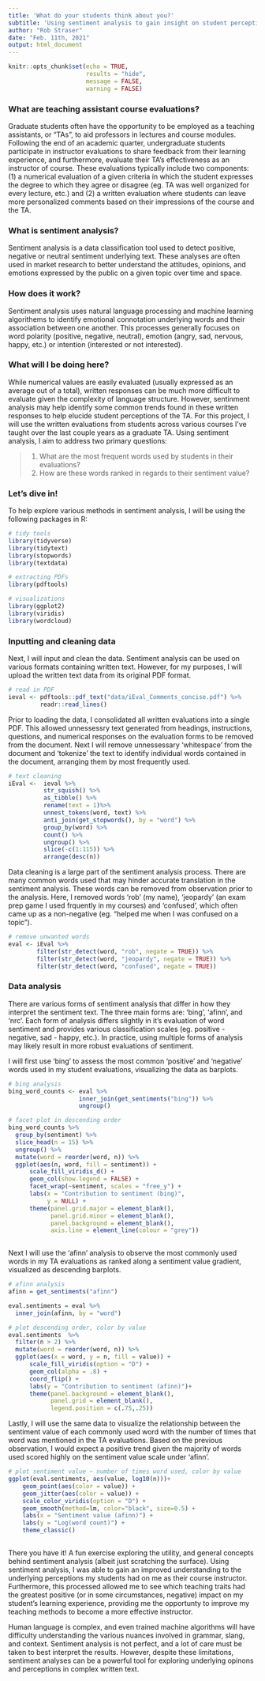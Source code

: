 ```yaml
---
title: 'What do your students think about you?'
subtitle: 'Using sentiment analysis to gain insight on student perceptions'
author: "Rob Straser"
date: "Feb. 11th, 2021"
output: html_document
---
```



```r
knitr::opts_chunk$set(echo = TRUE,
                      results = "hide",
                      message = FALSE,
                      warning = FALSE)
```

### What are teaching assistant course evaluations?

Graduate students often have the opportunity to be employed as a teaching assistants, or "TAs", to aid professors in lectures and course modules. Following the end of an academic quarter, undergraduate students participate in instructor evaluations to share feedback from their learning experience, and furthermore, evaluate their TA's effectiveness as an instructor of course. These evaluations typically include two components: (1) a numerical evaluation of a given criteria in which the student expresses the degree to which they agree or disagree (eg. TA was well organized for every lecture, etc.) and (2) a written evaluation where students can leave more personalized comments based on their impressions of the course and the TA.


### What is sentiment analysis?

Sentiment analysis is a data classification tool used to detect positive, negative or neutral sentiment underlying text. These analyses are often used in market research to better understand the attitudes, opinions, and emotions expressed by the public on a given topic over time and space.


### How does it work?

Sentiment analysis uses natural language processing and machine learning algorithems to identify emotional connotation underlying words and their association between one another. This processes generally focuses on word polarity (positive, negative, neutral), emotion (angry, sad, nervous, happy, etc.) or intention (interested or not interested).

### What will I be doing here?

While numerical values are easily evaluated (usually expressed as an average out of a total), written responses can be much more difficult to evaluate given the complexity of language structure. However, sentinment analysis may help identify some common trends found in these written responses to help elucide student perceptions of the TA. For this project, I will use the written evaluations from students across various courses I've taught over the last couple years as a graduate TA. Using sentiment analysis, I aim to address two primary questions:

> 1. What are the most frequent words used by students in their evaluations?
> 2. How are these words ranked in regards to their sentiment value?

### Let's dive in!

To help explore various methods in sentiment analysis, I will be using the following packages in R:
```r
# tidy tools
library(tidyverse)
library(tidytext)
library(stopwords)
library(textdata)

# extracting PDFs
library(pdftools)

# visualizations
library(ggplot2)
library(viridis)
library(wordcloud)
```

### Inputting and cleaning data

Next, I will input and clean the data. Sentiment analysis can be used on various formats containing written text. However, for my purposes, I will upload the written text data from its original PDF format.

```r
# read in PDF
ieval <- pdftools::pdf_text("data/iEval_Comments_concise.pdf") %>%
         readr::read_lines()
```

Prior to loading the data, I consolidated all written evaluations into a single PDF. This allowed unnessessry text generated from headings, instructions, questions, and numerical responses on the evaluation forms to be removed from the document. Next I will remove unnessessary 'whitespace' from the document and 'tokenize' the text to identify individual words contained in the document, arranging them by most frequently used.

```r
# text cleaning
iEval <-  ieval %>% 
          str_squish() %>% 
          as_tibble() %>% 
          rename(text = 1)%>% 
          unnest_tokens(word, text) %>%
          anti_join(get_stopwords(), by = "word") %>%
          group_by(word) %>% 
          count() %>% 
          ungroup() %>% 
          slice(-c(1:115)) %>%
          arrange(desc(n))
```


Data cleaning is a large part of the sentiment analysis process. There are many common words used that may hinder accurate translation in the sentiment analysis. These words can be removed from observation prior to the analysis. Here, I removed words 'rob' (my name), 'jeopardy' (an exam prep game I used frquently in my courses) and 'confused', which often came up as a non-negative (eg. "helped me when I was confused on a topic"). 

```r
# remove unwanted words
eval <- iEval %>%
        filter(str_detect(word, "rob", negate = TRUE)) %>%
        filter(str_detect(word, "jeopardy", negate = TRUE)) %>%
        filter(str_detect(word, "confused", negate = TRUE))
```

### Data analysis

There are various forms of sentiment analysis that differ in how they interpret the sentiment text. The three main forms are: 'bing', 'afinn', and 'nrc'. Each form of analysis differs slightly in it's evaluation of word sentiment and provides various classification scales (eg. positive - negative, sad - happy, etc.). In practice, using multiple forms of analysis may likely result in more robust evaluations of sentiment.

I will first use 'bing' to assess the most common 'positive' and 'negative' words used in my student evaluations, visualizing the data as barplots.

```r
# bing analysis
bing_word_counts <- eval %>%
                    inner_join(get_sentiments("bing")) %>%
                    ungroup()

# facet plot in descending order
bing_word_counts %>%
  group_by(sentiment) %>%
  slice_head(n = 15) %>%
  ungroup() %>%
  mutate(word = reorder(word, n)) %>%
  ggplot(aes(n, word, fill = sentiment)) +
      scale_fill_viridis_d() + 
      geom_col(show.legend = FALSE) +
      facet_wrap(~sentiment, scales = "free_y") +
      labs(x = "Contribution to sentiment (bing)",
           y = NULL) +
      theme(panel.grid.major = element_blank(), 
            panel.grid.minor = element_blank(),
            panel.background = element_blank(), 
            axis.line = element_line(colour = "grey"))
  
```

Next I will use the 'afinn' analysis to observe the most commonly used words in my TA evaluations as ranked along a sentiment value gradient, visualized as descending barplots.

```r

# afinn analysis
afinn = get_sentiments("afinn")

eval.sentiments = eval %>% 
  inner_join(afinn, by = "word")

# plot descending order, color by value
eval.sentiments  %>%
  filter(n > 2) %>%
  mutate(word = reorder(word, n)) %>%
  ggplot(aes(x = word, y = n, fill = value)) +
      scale_fill_viridis(option = "D") + 
      geom_col(alpha = .8) +
      coord_flip() +
      labs(y = "Contribution to sentiment (afinn)")+
      theme(panel.background = element_blank(), 
            panel.grid = element_blank(),
            legend.position = c(.75,.25))


```

Lastly, I will use the same data to visualize the relationship between the sentiment value of each commonly used word with the number of times that word was mentioned in the TA evaluations. Based on the previous observation, I would expect a positive trend given the majority of words used scored highly on the sentiment value scale under 'afinn'.

```r
# plot sentiment value ~ number of times word used, color by value
ggplot(eval.sentiments, aes(value, log10(n)))+
    geom_point(aes(color = value)) +
    geom_jitter(aes(color = value)) +
    scale_color_viridis(option = "D") +
    geom_smooth(method=lm, color="black", size=0.5) +
    labs(x = "Sentiment value (afinn)") +
    labs(y = "Log(word count)") +
    theme_classic()
  
```


There you have it! A fun exercise exploring the utility, and general concepts behind sentiment analysis (albeit just scratching the surface). Using sentiment analysis, I was able to gain an improved understanding to the underlying perceptions my students had on me as their course instructor. Furthermore, this processed allowed me to see which teaching traits had the greatest positive (or in some circumstances, negative) impact on my student's learning experience, providing me the opportunty to improve my teaching methods to become a more effective instructor.

Human language is complex, and even trained machine algorithms will have difficulty understanding the various nuances involved in grammar, slang, and context. Sentiment analysis is not perfect, and a lot of care must be taken to best interpret the results. However, despite these limitations, sentiment analyses can be a powerful tool for exploring underlying opinons and perceptions in complex written text.
